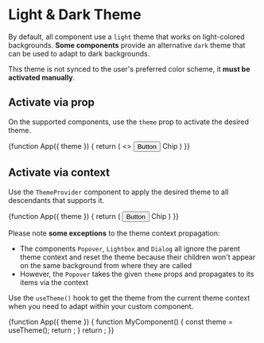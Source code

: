 
# Light & Dark Theme

By default, all component use a `light` theme that works on light-colored backgrounds.
**Some components** provide an alternative `dark` theme that can be used to adapt to dark backgrounds.

This theme is not synced to the user's preferred color scheme, it **must be activated manually**.

## Activate via prop

On the supported components, use the `theme` prop to activate the desired theme.

<DemoBlock orientation="horizontal"  withThemeSwitcher theme="dark" alwaysShowCode>
    {function App({ theme }) {
        return (
            <>
                <Button theme={theme}>Button</Button>
                <Chip theme={theme}>Chip</Chip>
            </>
        )
    }}
</DemoBlock>

## Activate via context

Use the `ThemeProvider` component to apply the desired theme to all descendants that supports it.

<DemoBlock orientation="horizontal"  withThemeSwitcher theme="dark" alwaysShowCode>
    {function App({ theme }) {
        return (
            <ThemeProvider value={theme}>
                <Button>Button</Button>
                <Chip>Chip</Chip>
            </ThemeProvider>
        )
    }}
</DemoBlock>

Please note **some exceptions** to the theme context propagation:
- The components `Popover`, `Lightbox` and `Dialog` all ignore the parent theme context and reset the theme because their children won't appear on the same background from where they are called
- However, the `Popover` takes the given `theme` props and propagates to its items via the context

Use the `useTheme()` hook to get the theme from the current theme context when you need to adapt within your custom component.

<DemoBlock orientation="horizontal" withThemeSwitcher theme="dark" alwaysShowCode>
    {function App({ theme }) {
        function MyComponent() {
            const theme = useTheme();
            return <Flag theme={theme} label={`Current theme: ${theme}`} />;
        }
        return <ThemeProvider value={theme}><MyComponent /></ThemeProvider>;
    }}
</DemoBlock>
